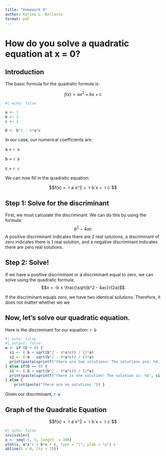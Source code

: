 ```yaml
---
title: "Homework 0"
author: Karina L. Bellavia
format: pdf
---
```



# How do you solve a quadratic equation at x = 0?

## Introduction

The basic formula for the quadratic formula is:

$$f(x) = ax^2 + bx + c$$

``` r
#| echo: false

a <- 1
b <- 3
c <- 2

D <- b^2 - 4*a*c
```

In our case, our numerical coefficients are:

a = `r a`

b = `r b`

c = `r c`

We can now fill in the quadratic equation:

$$f(x) = `r a`x^2 + `r b`x + `r c`$$

## Step 1: Solve for the discriminant

First, we must calculate the discriminant. We can do this by using the formula: $$b^2 - 4ac$$A positive discriminant indicates there are 2 real solutions, a discriminant of zero indicates there is 1 real solution, and a negative discriminant indicates there are zero real solutions.

## Step 2: Solve!

If we have a positive discriminant or a discriminant equal to zero, we can solve using the quadratic formula: $$x = -b ± \frac{\sqrt{b^2 - 4ac}}{2a}$$

If the discriminant equals zero, we have two identical solutions. Therefore, it does not matter whether we we 

## Now, let's solve our quadratic equation.

Here is the discriminant for our equation: `r D`

```r
#| echo: false
#| output: false
w <- if (D > 0) {
  s1 <- (-b + sqrt(b^2 - 4*a*c)) / (2*a)
  s2 <- (-b - sqrt(b^2 - 4*a*c)) / (2*a) 
  print(paste(sprintf("there are two solutions! The solutions are: %d, %d", s1, s2)))
} else if(D == 0) {
  s1 <- (-b + sqrt(b^2 - 4*a*c)) / (2*a)
  print(paste(sprintf("there is one solution! The solution is: %d", s1)))
} else {
    print(paste("there are no solutions.")) }
```

Given our discriminant, `r w`

## Graph of the Quadratic Equation

$$f(x) = `r a`x^2 + `r b`x + `r c`$$
```r
#| echo: false
invisible({
x <- seq(-5, 5, length  = 300)
plot(x, a*x^2 + b*x + c, type = "l", ylab = "y") +
abline(h = 0, lty = 2)})
```

